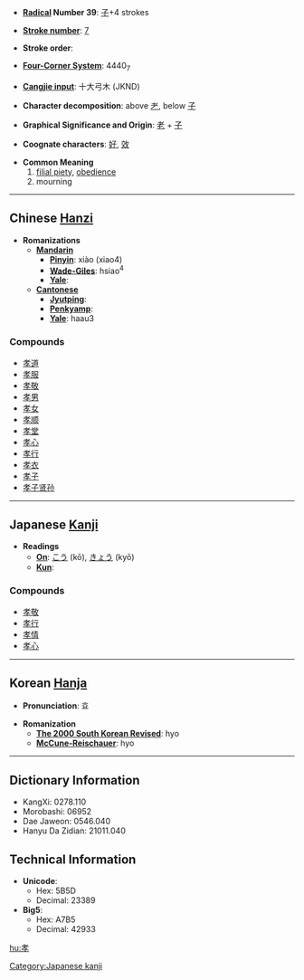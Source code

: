 * '''[[Wiktionary:Chinese radical index| Radical]] Number 39''': [[Wiktionary:Chinese radical index 子|子]]+4 strokes

* '''[[Wiktionary:Chinese total strokes index|Stroke number]]''': [[Wiktionary:Chinese total strokes index 7|7]]

* '''Stroke order''': 

* '''[[Wiktionary:Chinese four corner index|Four-Corner System]]''': 4440<sub>7</sub>

* '''[[Wiktionary:Chinese Cangjie index|Cangjie input]]''': 十大弓木 (JKND)

* '''Character decomposition''': above [[耂]], below [[子]]

* '''Graphical Significance and Origin''': [[老]] + [[子]]

* '''Coognate characters''': [[好]], [[效]]

* '''Common Meaning'''
*# [[filial piety]], [[obedience]]
*# mourning


----

== Chinese [[Hanzi]] ==

* '''Romanizations'''
** '''[[Mandarin]]'''
*** '''[[Pinyin]]''': xiào (xiao4)
*** '''[[Wade-Giles]]''': hsiao<sup>4</sup>
*** '''[[Yale]]''': 
** '''[[Cantonese]]'''
*** '''[[Jyutping]]''':
*** '''[[Penkyamp]]''': 
*** '''[[Yale]]''': haau3

===Compounds===
*[[孝道]]
*[[孝服]]
*[[孝敬]]
*[[孝男]]
*[[孝女]]
*[[孝顺]]
*[[孝堂]]
*[[孝心]]
*[[孝行]]
*[[孝衣]]
*[[孝子]]
*[[孝子贤孙]]


----

== Japanese [[Kanji]] ==

* '''Readings'''
** '''[[On]]''': [[こう]] (kō), [[きょう]] (kyō)
** '''[[Kun]]''': 

===Compounds===
*[[孝敬]]
*[[孝行]]
*[[孝情]]
*[[孝心]]
 

----

== Korean [[Hanja]] ==

* '''Pronunciation''': 효

* '''Romanization'''
** '''[[The 2000 South Korean Revised Romanization|The 2000 South Korean Revised]]''': hyo
** '''[[McCune-Reischauer]]''': hyo

----

== Dictionary Information ==

* KangXi: 0278.110
* Morobashi: 06952
* Dae Jaweon: 0546.040
* Hanyu Da Zidian: 21011.040

== Technical Information ==

* '''Unicode''':
** Hex: 5B5D
** Decimal: 23389
* '''Big5''':
** Hex: A7B5
** Decimal: 42933

[[Category:Japanese kanji]]

[[hu:孝]]